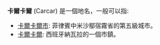 '''卡爾卡爾''' (Carcar) 是一個地名，一般可以指:

*[[卡爾卡爾市|卡爾卡爾市]]: 菲律賓中米沙鄢宿霧省的第五級城市。
*[[卡爾卡爾|卡爾卡爾]]: 西班牙納瓦拉的一個市鎮。

{{Disambig|G|cat=四字地名消歧義}}
